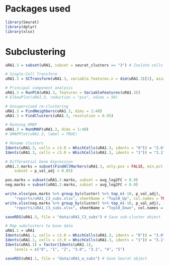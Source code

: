 # Packages used
```r
library(Seurat)
library(dplyr)
library(xlsx)
```

# Subclustering
```r
uRA1.3 = subset(uRA1, subset = seurat_clusters == "3") # Isolate cells in cluster 3

# Single-Cell Transform
uRA1.3 = SCTransform(uRA1.3, variable.features.n = dim(uRA1.3)[1], assay = "RNA")

# Principal component analysis
uRA1.3 = RunPCA(uRA1.3, features = VariableFeatures(uRA1.3))
# ElbowPlot(uRA1.3, reduction = "pca", ndims = 50)

# Unsupervised re-clustering
uRA1.3 = FindNeighbors(uRA1.3, dims = 1:40)
uRA1.3 = FindClusters(uRA1.3, resolution = 0.95)

# Running UMAP
uRA1.3 = RunUMAP(uRA1.3, dims = 1:40)
# UMAPPlot(uRA1.3, label = TRUE)

# Rename clusters
Idents(uRA1.3, cells = c3.0 = WhichCells(uRA1.3, idents = "0")) = "3.0"
Idents(uRA1.3, cells = c3.0 = WhichCells(uRA1.3, idents = "1")) = "3.1"

# Differential Gene Expression
uRA1.3.marks = subset(FindAllMarkers(uRA1.3, only.pos = FALSE, min.pct = 0.25), 
	subset = p_val_adj < 0.05)

pos.marks = subset(uRA1.3.marks, subset = avg_log2FC > 0.0)
neg.marks = subset(uRA1.3.marks, subset = avg_log2FC < 0.0)

write.xlsx(pos.marks %>% group_by(cluster) %>% top_n(-10, p_val_adj), 
	"reports/uRA1_C3_subs.xlsx", sheetName = "Top10_Up", col.names = TRUE, row.names = FALSE)
write.xlsx(neg.marks %>% group_by(cluster) %>% top_n(-10, p_val_adj), )
	"reports/uRA1_C3_subs.xlsx", sheetName = "Top10_Down", col.names = TRUE, row.names = FALSE, append = TRUE)

saveRDS(uRA1.3, file = "data/uRA1_C3_subs") # Save sub-cluster object

# Map subclusters to base data
uRA1.1 = uRA1
Idents(uRA1.1, cells = c3.0 = WhichCells(uRA1.3, idents = "0")) = "3.0"
Idents(uRA1.1, cells = c3.0 = WhichCells(uRA1.3, idents = "1")) = "3.1"
Idents(uRA1.1) = factor(Idents(uRA1.1), 
	levels = c("0", "1", "2", "3.0", "3.1", "4", "5")

saveRDS(uRA1.1, file = "data/uRA1_w_subs") # Save Seurat object
```
